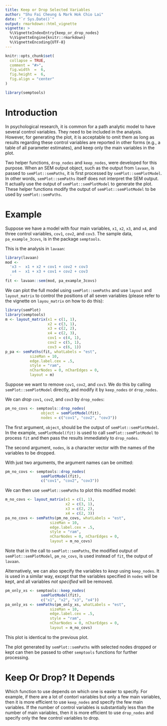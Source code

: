 ```yaml
---
title: Keep or Drop Selected Variables
author: "Shu Fai Cheung & Mark Hok Chio Lai"
date: "`r Sys.Date()`"
output: rmarkdown::html_vignette
vignette: >
  %\VignetteIndexEntry{keep_or_drop_nodes}
  %\VignetteEngine{knitr::rmarkdown}
  %\VignetteEncoding{UTF-8}
---
```


```r
knitr::opts_chunk$set(
  collapse = TRUE,
  comment = "#>",
  fig.width  =  6,
  fig.height =  6,
  fig.align = "center"
)
```

```r
library(semptools)
```

# Introduction

In psychological research, it is common for a path analytic model to have 
several control variables. They need to be included in the analysis. However,
for generating the plot, it is acceptable to omit them as long as results
regarding these control variables are reported in other forms (e.g., a table
of all parameter estimates), and keep only the main variables in the plot.

Two helper functions, `drop_nodes` and `keep_nodes`, were developed for
this purpose. When an SEM output object, such as the output from `lavaan`,
is passed to `semPlot::semPaths`, it is first processed by
`semPlot::semPlotModel`. In other words, `semPlot::semPaths` itself
does not interpret the SEM output. It actually use the output of
`semPlot::semPlotModel` to generate the plot. 
These helper functions modify the output
of `semPlot::semPlotModel` to be used by `semPlot::semPaths`.

# Example

Suppose we have a model with four main variables, `x1`, `x2`, `x3`, and
`x4`, and three control variables, `cov1`, `cov2`, and `cov3`. The
sample data, `pa_example_3covs`, is in the package `semptools`.

This is the analysis in `lavaan`:

```r
library(lavaan)
mod <- 
  'x3 ~  x1 + x2 + cov1 + cov2 + cov3
   x4 ~  x1 + x3 + cov1 + cov2 + cov3
  '
fit <- lavaan::sem(mod, pa_example_3covs)
```

We can plot the full model using `semPlot::semPaths` and
use `layout` and `layout_matrix` to control the positions
of all seven variables (please refer to the vignette on
`layou_matrix` on how to do this):

```r
library(semPlot)
library(semptools)
m <- layout_matrix(x1 = c(1, 1),
                   x2 = c(3, 1),
                   x3 = c(2, 2),
                   x4 = c(2, 3),
                   cov1 = c(4, 1),
                   cov2 = c(5, 1),
                   cov3 = c(6, 1))
p_pa <- semPaths(fit, whatLabels = "est",
           sizeMan = 10,
           edge.label.cex = .5,
           style = "ram", 
           nCharNodes = 0, nCharEdges = 0,
           layout = m)
```

Suppose we want to remove `cov1`, `cov2`, and
`cov3`. We do this by calling `semPlot::semPlotModel`
directly, and modify it by `keep_nodes` or `drop_nodes`.

We can *drop* `cov1`, `cov2`, and `cov3` by `drop_nodes`:

```r
pm_no_covs <- semptools::drop_nodes(
                object = semPlotModel(fit),
                nodes = c("cov1", "cov2", "cov3"))
```

The first argument, `object`, should be the output of
`semPlot::semPlotModel`. In the example, `semPlotModel(fit)`
is used to call `semPlot::semPlotModel` to process `fit`
and then pass the results immediately to `drop_nodes`.

The second argument, `nodes`, is a character vector with
the names of the variables to be dropped.

With just two arguments, the argument names can be omitted:

```r
pm_no_covs <- semptools::drop_nodes(
                semPlotModel(fit),
                c("cov1", "cov2", "cov3"))
```

We can then use `semPlot::semPaths` to plot this modified
model:

```r
m_no_covs <- layout_matrix(x1 = c(1, 1),
                           x2 = c(3, 1),
                           x3 = c(2, 2),
                           x4 = c(2, 3))
pa_no_covs <- semPaths(pm_no_covs, whatLabels = "est",
                    sizeMan = 10,
                    edge.label.cex = .5,
                    style = "ram",
                    nCharNodes = 0, nCharEdges = 0,
                    layout = m_no_covs)
```

Note that in the call to `semPlot::semPaths`, the modified
output of `semPlot::semPlotModel`, `pm_no_covs`, is used
instead of `fit`, the output of `lavaan`.

Alternatively, we can also specify the variables to *keep*
using `keep_nodes`. It is used in a similar way, except that
the variables specified in `nodes` will be kept, and all
variables *not specified* will be removed.

```r
pm_only_xs <- semptools::keep_nodes(
                semPlotModel(fit),
                c("x1", "x2", "x3", "x4"))
pa_only_xs <- semPaths(pm_only_xs, whatLabels = "est",
                    sizeMan = 10,
                    edge.label.cex = .5,
                    style = "ram",
                    nCharNodes = 0, nCharEdges = 0,
                    layout = m_no_covs)
```

This plot is identical to the previous plot.

The plot generated
by `semPlot::semPaths` with selected nodes dropped or 
kept can then be passed to other
`semptools` functions for further processing.

# Keep Or Drop? It Depends

Which function to use depends on which one is easier
to specify. For example,
if there are a lot of contorl variables but only a few
main variables, then it is more efficient to use `keep_nodes`
and specify the few main variables. If the number of
control variables is substantially less than the number of
main variables, then it is more efficient to use `drop_nodes`
and specify only the few control variables to drop.